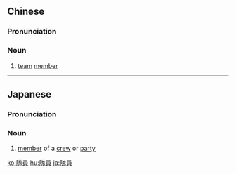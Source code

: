 {{also|队员}}
==Chinese==
{{zh-forms|s=队员}}

===Pronunciation===
{{zh-pron
|m=duìyuán
|c=deoi6 jyun4
|mn=tūi-oân
|cat=n
}}

===Noun===
{{zh-noun}}
# [[team]] [[member]]

----

==Japanese==
{{ja-kanjitab|たい|いん|yomi=on}}

===Pronunciation===
{{ja-pron|たいいん|y=on}}

===Noun===
{{ja-noun|たい.いん}}

# [[member]] of a [[crew]] or [[party]]

[[ko:隊員]]
[[hu:隊員]]
[[ja:隊員]]